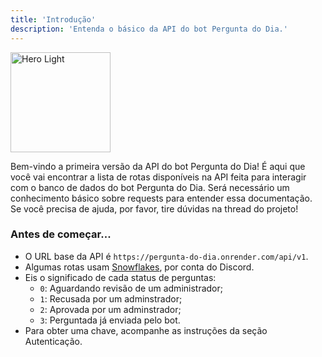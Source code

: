 ```yaml
---
title: 'Introdução'
description: 'Entenda o básico da API do bot Pergunta do Dia.'
---
```


<img
  className="mx-auto"
  style="width: 10rem !important;"
  src="/assets/logo-with-background.png"
  alt="Hero Light"
/>

Bem-vindo a primeira versão da API do bot Pergunta do Dia! É aqui que você vai encontrar a lista de rotas disponíveis na API feita para interagir com o banco de dados do bot Pergunta do Dia. Será necessário um conhecimento básico sobre requests para entender essa documentação. Se você precisa de ajuda, por favor, tire dúvidas na thread do projeto! 

### Antes de começar...

- O URL base da API é `https://pergunta-do-dia.onrender.com/api/v1`.
- Algumas rotas usam [Snowflakes](https://discord.com/developers/docs/reference#snowflakes), por conta do Discord.
- Eis o significado de cada status de perguntas:
  - `0`: Aguardando revisão de um administrador;
  - `1`: Recusada por um adminstrador; 
  - `2`: Aprovada por um adminstrador; 
  - `3`: Perguntada já enviada pelo bot.
- Para obter uma chave, acompanhe as instruções da seção Autenticação.